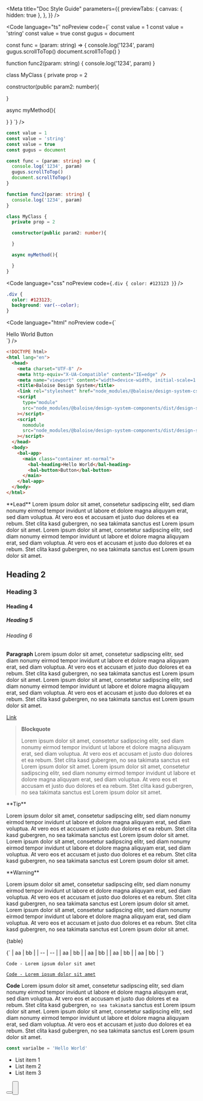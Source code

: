 
<Meta
  title="Doc Style Guide"
  parameters={{
    previewTabs: {
      canvas: { hidden: true },
    },
  }}
/>

<Banner label="Doc Style Guide" section="Root" />

<Code language="ts" noPreview code={`
const value = 1
const value = 'string'
const value = true
const gugus = document

const func = (param: string) => {
  console.log('1234', param)
  gugus.scrollToTop()
  document.scrollToTop()
}

function func2(param: string) {
  console.log('1234', param)
}

class MyClass {
  private prop = 2

  constructor(public param2: number){

  }

  async myMethod(){

  }
}
`} />

```ts
const value = 1
const value = 'string'
const value = true
const gugus = document

const func = (param: string) => {
  console.log('1234', param)
  gugus.scrollToTop()
  document.scrollToTop()
}

function func2(param: string) {
  console.log('1234', param)
}

class MyClass {
  private prop = 2

  constructor(public param2: number){

  }

  async myMethod(){

  }
}
```

<Code
  language="css"
  noPreview
  code={`
.div {
  color: #123123
}
`}
/>

```css
.div {
  color: #123123;
  background: var(--color);
}
```

<Code
  language="html"
  noPreview
  code={`
<!DOCTYPE html>
<html lang="en">
  <head>
    <meta charset="UTF-8" />
    <meta http-equiv="X-UA-Compatible" content="IE=edge" />
    <meta name="viewport" content="width=device-width, initial-scale=1.0" />
    <title>Baloise Design System</title>
    <link rel="stylesheet" href="node_modules/@baloise/design-system-css/css/baloise-design-system.css" />
    <script
      type="module"
      src="node_modules/@baloise/design-system-components/dist/design-system-components/design-system-components.esm.js"
    ></script>
    <script
      nomodule
      src="node_modules/@baloise/design-system-components/dist/design-system-components/design-system-components.js"
    ></script>
  </head>
  <body>
    <bal-app>
      <main class="container mt-normal">
        <bal-heading>Hello World</bal-heading>
        <bal-button>Button</bal-button>
      </main>
    </bal-app>
  </body>
</html>
`}
/>

```html
<!DOCTYPE html>
<html lang="en">
  <head>
    <meta charset="UTF-8" />
    <meta http-equiv="X-UA-Compatible" content="IE=edge" />
    <meta name="viewport" content="width=device-width, initial-scale=1.0" />
    <title>Baloise Design System</title>
    <link rel="stylesheet" href="node_modules/@baloise/design-system-css/css/baloise-design-system.css" />
    <script
      type="module"
      src="node_modules/@baloise/design-system-components/dist/design-system-components/design-system-components.esm.js"
    ></script>
    <script
      nomodule
      src="node_modules/@baloise/design-system-components/dist/design-system-components/design-system-components.js"
    ></script>
  </head>
  <body>
    <bal-app>
      <main class="container mt-normal">
        <bal-heading>Hello World</bal-heading>
        <bal-button>Button</bal-button>
      </main>
    </bal-app>
  </body>
</html>
```

<Lead>
  **Lead** Lorem ipsum dolor sit amet, consetetur sadipscing elitr, sed diam nonumy eirmod tempor invidunt ut labore et
  dolore magna aliquyam erat, sed diam voluptua. At vero eos et accusam et justo duo dolores et ea rebum. Stet clita
  kasd gubergren, no sea takimata sanctus est Lorem ipsum dolor sit amet. Lorem ipsum dolor sit amet, consetetur
  sadipscing elitr, sed diam nonumy eirmod tempor invidunt ut labore et dolore magna aliquyam erat, sed diam voluptua.
  At vero eos et accusam et justo duo dolores et ea rebum. Stet clita kasd gubergren, no sea takimata sanctus est Lorem
  ipsum dolor sit amet.
</Lead>

## Heading 2

### Heading 3

#### Heading 4

##### Heading 5

###### Heading 6

**Paragraph** Lorem ipsum dolor sit amet, consetetur sadipscing elitr, sed diam nonumy eirmod tempor invidunt ut labore et dolore magna aliquyam erat, sed diam voluptua. At vero eos et accusam et justo duo dolores et ea rebum. Stet clita kasd gubergren, no sea takimata sanctus est Lorem ipsum dolor sit amet. Lorem ipsum dolor sit amet, consetetur sadipscing elitr, sed diam nonumy eirmod tempor invidunt ut labore et dolore magna aliquyam erat, sed diam voluptua. At vero eos et accusam et justo duo dolores et ea rebum. Stet clita kasd gubergren, no sea takimata sanctus est Lorem ipsum dolor sit amet.

[Link](https://www.baloise.ch)

> **Blockquote**
>
> Lorem ipsum dolor sit amet, consetetur sadipscing elitr, sed diam nonumy eirmod tempor invidunt ut
> labore et dolore magna aliquyam erat, sed diam voluptua. At vero eos et accusam et justo duo dolores et ea rebum. Stet
> clita kasd gubergren, no sea takimata sanctus est Lorem ipsum dolor sit amet. Lorem ipsum dolor sit amet, consetetur
> sadipscing elitr, sed diam nonumy eirmod tempor invidunt ut labore et dolore magna aliquyam erat, sed diam voluptua.
> At vero eos et accusam et justo duo dolores et ea rebum. Stet clita kasd gubergren, no sea takimata sanctus est Lorem
> ipsum dolor sit amet.

<InfoQuote>
**Tip**

Lorem ipsum dolor sit amet, consetetur sadipscing elitr, sed diam nonumy eirmod tempor invidunt ut labore et
dolore magna aliquyam erat, sed diam voluptua. At vero eos et accusam et justo duo dolores et ea rebum. Stet clita
kasd gubergren, no sea takimata sanctus est Lorem ipsum dolor sit amet. Lorem ipsum dolor sit amet, consetetur
sadipscing elitr, sed diam nonumy eirmod tempor invidunt ut labore et dolore magna aliquyam erat, sed diam voluptua.
At vero eos et accusam et justo duo dolores et ea rebum. Stet clita kasd gubergren, no sea takimata sanctus est Lorem
ipsum dolor sit amet.

</InfoQuote>

<WarningQuote>
**Warning**

Lorem ipsum dolor sit amet, consetetur sadipscing elitr, sed diam nonumy eirmod tempor invidunt ut labore
et dolore magna aliquyam erat, sed diam voluptua. At vero eos et accusam et justo duo dolores et ea rebum. Stet clita
kasd gubergren, no sea takimata sanctus est Lorem ipsum dolor sit amet. Lorem ipsum dolor sit amet, consetetur
sadipscing elitr, sed diam nonumy eirmod tempor invidunt ut labore et dolore magna aliquyam erat, sed diam voluptua.
At vero eos et accusam et justo duo dolores et ea rebum. Stet clita kasd gubergren, no sea takimata sanctus est Lorem
ipsum dolor sit amet.

</WarningQuote>


<Markdown>{table}</Markdown>

<Markdown>
  {`
| aa | bb |
| -- | -- |
| aa | bb |
| aa | bb |
| aa | bb |
| aa | bb |
`}
</Markdown>

`Code - Lorem ipsum dolor sit amet`

[`Code - Lorem ipsum dolor sit amet`](https://www.baloise.ch)

**Code** Lorem ipsum dolor sit amet, consetetur sadipscing elitr, sed diam nonumy eirmod tempor invidunt ut
labore et dolore magna aliquyam erat, sed diam voluptua. At vero eos et accusam et justo duo dolores et ea rebum. Stet
clita kasd gubergren, `no sea takimata` sanctus est Lorem ipsum dolor sit amet. Lorem ipsum dolor sit amet, consetetur
sadipscing elitr, sed diam nonumy eirmod tempor invidunt ut labore et dolore magna aliquyam erat, sed diam voluptua.
At vero eos et accusam et justo duo dolores et ea rebum. Stet clita kasd gubergren, no sea takimata sanctus est Lorem
ipsum dolor sit amet.

```typescript
const varialbe = 'Hello World'
```

- List item 1
- List item 2
- List item 3

<Button label="My Button" />
<Button label="My Button" color="primary" />

<br />
<br />

<ButtonLink label="My Button" link="https://www.baloise.ch" />
<ButtonLink label="My Button" link="https://www.baloise.ch" color="primary" />

<Unstyled>
  <div className="is-flex is-flex-wrap-wrap fg-normal my-x-large">
    <ButtonCard
      icon="💬"
      label="Ask a question"
      description="Usage question or discussion about the Baloise Design System"
      link="https://github.com/baloise/design-system/issues/new?assignees=&labels=💬+question&template=question_report.yml&title=%3Aspeech_balloon%3A+question%28component%29%3A+title"
    ></ButtonCard>
    <ButtonCard
      icon="🐛"
      label="Report a bug"
      description="Create a report to help us improve Get started"
      link="https://github.com/baloise/design-system/issues/new?assignees=&labels=🐛+bug&template=bug_report.yml&title=%3Abug%3A+fix%28component%29%3A+title"
    ></ButtonCard>
    <ButtonCard
      icon="✨"
      label="Request a feature"
      description="Suggest an idea for this project"
      link="https://github.com/baloise/design-system/issues/new?assignees=&labels=✨+feature&template=feature_report.yml&title=%3Asparkles%3A+feat%28component%29%3A+title"
    ></ButtonCard>
  </div>
</Unstyled>
